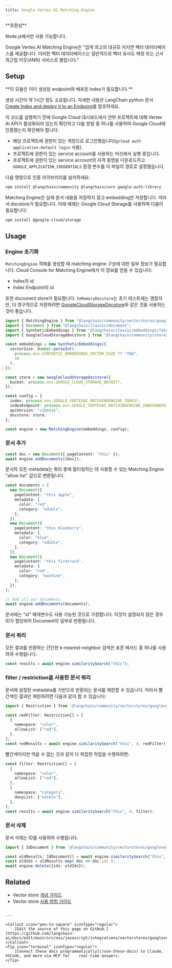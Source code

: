 ```yaml
---
title: Google Vertex AI Matching Engine
---
```


<Tip>
**호환성**

Node.js에서만 사용 가능합니다.
</Tip>

Google Vertex AI Matching Engine은 "업계 최고의 대규모
저지연 벡터 데이터베이스를 제공합니다. 이러한 벡터 데이터베이스는 일반적으로
벡터 유사도 매칭 또는 근사 최근접 이웃(ANN) 서비스로
불립니다."

## Setup

<Warning>
**이 모듈은 이미 생성된 endpoint와 배포된 index가 필요합니다.**

생성 시간이 약 1시간 정도 소요됩니다. 자세한 내용은 LangChain python
문서 [Create Index and deploy it to an Endpoint](https://python.langchain.com/docs/integrations/vectorstores/google_vertex_ai_vector_search/#deploy-index-to-the-endpoint)를 참조하세요.
</Warning>

이 코드를 실행하기 전에 Google Cloud 대시보드에서 관련 프로젝트에 대해 Vertex AI API가
활성화되어 있는지 확인하고 다음 방법 중 하나를 사용하여
Google Cloud에 인증했는지 확인해야 합니다:

- 해당 프로젝트에 권한이 있는 계정으로 로그인했습니다(`gcloud auth application-default login` 사용).
- 프로젝트에 권한이 있는 service account를 사용하는 머신에서 실행 중입니다.
- 프로젝트에 권한이 있는 service account의 자격 증명을 다운로드하고
  `GOOGLE_APPLICATION_CREDENTIALS` 환경 변수를 이 파일의 경로로 설정했습니다.

다음 명령으로 인증 라이브러리를 설치하세요:

```bash npm
npm install @langchain/community @langchain/core google-auth-library
```
Matching Engine은 실제 문서 내용을 저장하지 않고 embedding만 저장합니다. 따라서
docstore가 필요합니다. 아래 예제는 Google Cloud Storage를 사용하며 다음이 필요합니다:

```bash npm
npm install @google-cloud/storage
```
## Usage

### Engine 초기화

`MatchingEngine` 객체를 생성할 때 matching engine 구성에 대한
일부 정보가 필요합니다. Cloud Console for Matching Engine에서
이 정보를 얻을 수 있습니다:

- Index의 id
- Index Endpoint의 id

또한 document store가 필요합니다. `InMemoryDocstore`는 초기
테스트에는 괜찮지만, 더 영구적으로 저장하려면
[GoogleCloudStorageDocstore](https://api.js.langchain.com/classes/_langchain_community.stores_doc_gcs.GoogleCloudStorageDocstore.html)와 같은 것을 사용하는 것이 좋습니다.

```typescript
import { MatchingEngine } from "@langchain/community/vectorstores/googlevertexai";
import { Document } from "@langchain/classic/document";
import { SyntheticEmbeddings } from "@langchain/classic/embeddings/fake";
import { GoogleCloudStorageDocstore } from "@langchain/community/stores/doc/gcs";

const embeddings = new SyntheticEmbeddings({
  vectorSize: Number.parseInt(
    process.env.SYNTHETIC_EMBEDDINGS_VECTOR_SIZE ?? "768",
    10
  ),
});

const store = new GoogleCloudStorageDocstore({
  bucket: process.env.GOOGLE_CLOUD_STORAGE_BUCKET!,
});

const config = {
  index: process.env.GOOGLE_VERTEXAI_MATCHINGENGINE_INDEX!,
  indexEndpoint: process.env.GOOGLE_VERTEXAI_MATCHINGENGINE_INDEXENDPOINT!,
  apiVersion: "v1beta1",
  docstore: store,
};

const engine = new MatchingEngine(embeddings, config);
```
### 문서 추가

```typescript
const doc = new Document({ pageContent: "this" });
await engine.addDocuments([doc]);
```
문서의 모든 metadata는 쿼리 중에 필터링하는 데 사용할 수 있는
Matching Engine "allow list" 값으로 변환됩니다.

```typescript
const documents = [
  new Document({
    pageContent: "this apple",
    metadata: {
      color: "red",
      category: "edible",
    },
  }),
  new Document({
    pageContent: "this blueberry",
    metadata: {
      color: "blue",
      category: "edible",
    },
  }),
  new Document({
    pageContent: "this firetruck",
    metadata: {
      color: "red",
      category: "machine",
    },
  }),
];

// Add all our documents
await engine.addDocuments(documents);
```
문서에는 "id" 매개변수도 사용 가능한 것으로 가정합니다. 이것이
설정되지 않은 경우 ID가 할당되어 Document의 일부로 반환됩니다.

### 문서 쿼리

모든 결과를 반환하는 간단한 k-nearest-neighbor 검색은
표준 메서드 중 하나를 사용하여 수행됩니다:

```typescript
const results = await engine.similaritySearch("this");
```
### filter / restriction을 사용한 문서 쿼리

문서에 설정된 metadata를 기반으로 반환되는 문서를 제한할 수 있습니다.
따라서 빨간색인 결과만 제한하려면 다음과 같이 할 수 있습니다:

```typescript
import { Restriction } from `@langchain/community/vectorstores/googlevertexai`;

const redFilter: Restriction[] = [
  {
    namespace: "color",
    allowList: ["red"],
  },
];
const redResults = await engine.similaritySearch("this", 4, redFilter);
```
빨간색이지만 먹을 수 없는 것과 같이 더 복잡한 작업을 수행하려면:

```typescript
const filter: Restriction[] = [
  {
    namespace: "color",
    allowList: ["red"],
  },
  {
    namespace: "category",
    denyList: ["edible"],
  },
];
const results = await engine.similaritySearch("this", 4, filter);
```
### 문서 삭제

문서 삭제는 ID를 사용하여 수행됩니다.

```typescript
import { IdDocument } from `@langchain/community/vectorstores/googlevertexai`;

const oldResults: IdDocument[] = await engine.similaritySearch("this", 10);
const oldIds = oldResults.map( doc => doc.id! );
await engine.delete({ids: oldIds});
```

## Related

- Vector store [개념 가이드](/oss/javascript/integrations/vectorstores)
- Vector store [사용 방법 가이드](/oss/javascript/integrations/vectorstores)
```

---

<Callout icon="pen-to-square" iconType="regular">
    [Edit the source of this page on GitHub.](https://github.com/langchain-ai/docs/edit/main/src/oss/javascript/integrations/vectorstores/googlevertexai.mdx)
</Callout>
<Tip icon="terminal" iconType="regular">
    [Connect these docs programmatically](/use-these-docs) to Claude, VSCode, and more via MCP for    real-time answers.
</Tip>
